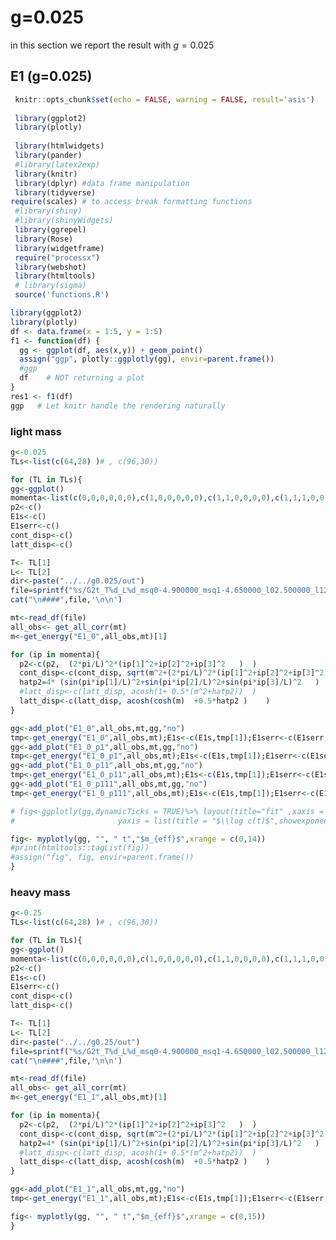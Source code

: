 # g=0.025 {#g0_025}

in this section we report the result with $g=0.025$

## E1 (g=0.025) {#E1g0_025}



```r
 knitr::opts_chunk$set(echo = FALSE, warning = FALSE, result='asis')
 
 library(ggplot2)
 library(plotly)
 
 library(htmlwidgets)
 library(pander)
 #library(latex2exp)
 library(knitr)
 library(dplyr) #data frame manipulation
 library(tidyverse)
require(scales) # to access break formatting functions
 #library(shiny)
 #library(shinyWidgets)
 library(ggrepel)
 library(Rose)
 library(widgetframe)
 require("processx")
 library(webshot)
 library(htmltools)
 # library(sigma)
 source('functions.R')
```


```r
library(ggplot2)
library(plotly)
df <- data.frame(x = 1:5, y = 1:5)    
f1 <- function(df) {
  gg <- ggplot(df, aes(x,y)) + geom_point()
  assign("ggp", plotly::ggplotly(gg), envir=parent.frame())
  #ggp
  df    # NOT returning a plot
}
res1 <- f1(df)
ggp   # Let knitr handle the rendering naturally
```


### light mass

```r

g<-0.025
TLs<-list(c(64,28) )# , c(96,30))

for (TL in TLs){
gg<-ggplot()
momenta<-list(c(0,0,0,0,0,0),c(1,0,0,0,0,0),c(1,1,0,0,0,0),c(1,1,1,0,0,0))
p2<-c()
E1s<-c()
E1serr<-c()
cont_disp<-c()
latt_disp<-c()

T<- TL[1]
L<- TL[2]
dir<-paste("../../g0.025/out")
file=sprintf("%s/G2t_T%d_L%d_msq0-4.900000_msq1-4.650000_l02.500000_l12.500000_mu5.000000_g%.6f_rep0_output",dir,T,L,g)
cat("\n####",file,'\n\n')

mt<-read_df(file)
all_obs<- get_all_corr(mt)
m<-get_energy("E1_0",all_obs,mt)[1]  

for (ip in momenta){
  p2<-c(p2,  (2*pi/L)^2*(ip[1]^2+ip[2]^2+ip[3]^2   )  )
  cont_disp<-c(cont_disp, sqrt(m^2+(2*pi/L)^2*(ip[1]^2+ip[2]^2+ip[3]^2)  )   )
  hatp2=4* (sin(pi*ip[1]/L)^2+sin(pi*ip[2]/L)^2+sin(pi*ip[3]/L)^2   )
  #latt_disp<-c(latt_disp, acosh(1+ 0.5*(m^2+hatp2))  )
  latt_disp<-c(latt_disp, acosh(cosh(m)  +0.5*hatp2 )    )
}

gg<-add_plot("E1_0",all_obs,mt,gg,"no")
tmp<-get_energy("E1_0",all_obs,mt);E1s<-c(E1s,tmp[1]);E1serr<-c(E1serr,tmp[2])
gg<-add_plot("E1_0_p1",all_obs,mt,gg,"no")
tmp<-get_energy("E1_0_p1",all_obs,mt);E1s<-c(E1s,tmp[1]);E1serr<-c(E1serr,tmp[2])
gg<-add_plot("E1_0_p11",all_obs,mt,gg,"no")
tmp<-get_energy("E1_0_p11",all_obs,mt);E1s<-c(E1s,tmp[1]);E1serr<-c(E1serr,tmp[2])
gg<-add_plot("E1_0_p111",all_obs,mt,gg,"no")
tmp<-get_energy("E1_0_p111",all_obs,mt);E1s<-c(E1s,tmp[1]);E1serr<-c(E1serr,tmp[2])

# fig<-ggplotly(gg,dynamicTicks = TRUE)%>% layout(title="fit" ,xaxis = list(title = "$t$",showexponent = "all", exponentformat = "e" , range=c(0, 14), autorange = F  ) ,
#                       yaxis = list(title = "$\\log c(t)$",showexponent = "all", exponentformat = "e", autorange = T  ))  

fig<- myplotly(gg, "", " t","$m_{eff}$",xrange = c(0,14))
#print(htmltools::tagList(fig))
#assign("fig", fig, envir=parent.frame())
}

```



### heavy mass

```r

g<-0.25
TLs<-list(c(64,28) )# , c(96,30))

for (TL in TLs){
gg<-ggplot()
momenta<-list(c(0,0,0,0,0,0),c(1,0,0,0,0,0),c(1,1,0,0,0,0),c(1,1,1,0,0,0))
p2<-c()
E1s<-c()
E1serr<-c()
cont_disp<-c()
latt_disp<-c()

T<- TL[1]
L<- TL[2]
dir<-paste("../../g0.25/out")
file=sprintf("%s/G2t_T%d_L%d_msq0-4.900000_msq1-4.650000_l02.500000_l12.500000_mu5.000000_g%.6f_rep0_output",dir,T,L,g)
cat("\n####",file,'\n\n')

mt<-read_df(file)
all_obs<- get_all_corr(mt)
m<-get_energy("E1_1",all_obs,mt)[1]  

for (ip in momenta){
  p2<-c(p2,  (2*pi/L)^2*(ip[1]^2+ip[2]^2+ip[3]^2   )  )
  cont_disp<-c(cont_disp, sqrt(m^2+(2*pi/L)^2*(ip[1]^2+ip[2]^2+ip[3]^2)  )   )
  hatp2=4* (sin(pi*ip[1]/L)^2+sin(pi*ip[2]/L)^2+sin(pi*ip[3]/L)^2   )
  #latt_disp<-c(latt_disp, acosh(1+ 0.5*(m^2+hatp2))  )
  latt_disp<-c(latt_disp, acosh(cosh(m)  +0.5*hatp2 )    )
}

gg<-add_plot("E1_1",all_obs,mt,gg,"no")
tmp<-get_energy("E1_1",all_obs,mt);E1s<-c(E1s,tmp[1]);E1serr<-c(E1serr,tmp[2])

fig<- myplotly(gg, "", " t","$m_{eff}$",xrange = c(0,15))
}

```